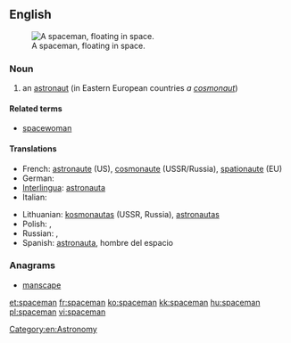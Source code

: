 ==English==
[[Image:Astronaut-EVA.jpg|thumb|A spaceman, floating in space.]]

===Noun===
{{en-noun|spacemen}}

# an [[astronaut]] (in Eastern European countries ''a [[cosmonaut]]'')

====Related terms====
*[[spacewoman]]

====Translations====
{{trans-top|astronaut}}
* French: [[astronaute]] (US), [[cosmonaute]] (USSR/Russia), [[spationaute]] (EU)
* German: {{t+|de|Raumfahrer}}
* [[Interlingua]]: [[astronauta]]
* Italian: {{t|it|astronauta}}
{{trans-mid}}
* Lithuanian: [[kosmonautas]] {{g|m}} (USSR, Russia), [[astronautas]] {{g|m}} {{context|US|lang=en}}
* Polish: {{t+|pl|astronauta|m}}, {{t+|pl|kosmonauta|m}}
* Russian: {{t+|ru|космонавт|m|tr=kosmonávt|sc=Cyrl}}, {{qualifier|US}} {{t+|ru|астронавт|m|tr=astronávt|sc=Cyrl}}
* Spanish: [[astronauta]], hombre del espacio
{{trans-bottom}}

===Anagrams===
* [[manscape#English|manscape]]

[[Category:en:Astronomy]]

[[et:spaceman]]
[[fr:spaceman]]
[[ko:spaceman]]
[[kk:spaceman]]
[[hu:spaceman]]
[[pl:spaceman]]
[[vi:spaceman]]